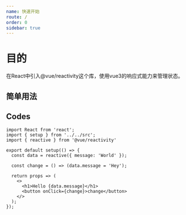 ```yaml
---
name: 快速开始
route: /
order: 0
sidebar: true
---
```


# 目的

在React中引入@vue/reactivity这个库，使用vue3的响应式能力来管理状态。

## 简单用法


<Index />

## Codes
```tsx
import React from 'react';
import { setup } from '../../src';
import { reactive } from '@vue/reactivity'

export default setup(() => {
  const data = reactive({ message: 'World' });

  const change = () => (data.message = 'Hey');

  return props => (
    <>
      <h1>Hello {data.message}</h1>
      <button onClick={change}>change</button>
    </>
  );
});

```

